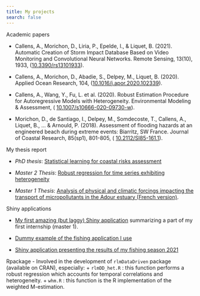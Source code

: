 ```yaml
---
title: My projects
search: false
---
```



Academic papers

- Callens, A., Morichon, D., Liria, P., Epelde, I., & Liquet, B. (2021). Automatic Creation of Storm Impact Database Based on Video Monitoring and Convolutional Neural Networks. Remote Sensing, 13(10), 1933, (<a href="https://doi.org/10.3390/rs13101933" target="_blank">10.3390/rs13101933</a>).

- Callens, A., Morichon, D., Abadie, S., Delpey, M., Liquet, B. (2020).  Applied Ocean Research, 104, 
(<a href="https://doi.org/10.1016/j.apor.2020.102339" target="_blank">10.1016/j.apor.2020.102339</a>).

- Callens, A., Wang, Y., Fu, L. et al. (2020). Robust Estimation Procedure for Autoregressive Models with Heterogeneity. Environmental Modeling & Assessment, ( <a href="https://doi.org/10.1007/s10666-020-09730-w" target="_blank">10.1007/s10666-020-09730-w</a>).

- Morichon, D., de Santiago, I., Delpey, M., Somdecoste, T., Callens, A., Liquet, B., ... & Arnould, P. (2018). Assessment of flooding hazards at an engineered beach during extreme events: Biarritz, SW France. Journal of Coastal Research, 85(sp1), 801-805, ( <a href="https://doi.org/10.2112/SI85-161.1" target="_blank">10.2112/SI85-161.1</a>).

My thesis report

- *PhD thesis*: <a href="http://www.theses.fr/2021PAUU3016" target="_blank"> Statistical learning for coastal risks assessment</a>

- *Master 2 Thesis*: <a href="/doc/Master_thesis_2_Callens_Aurelien.pdf" target="_blank"> Robust regression for time series exhibiting heterogeneity</a>

- *Master 1 Thesis*: <a href="/doc/Master_thesis_1_Callens_Aurelien.pdf" target="_blank"> Analysis of physical and climatic forcings impacting the transport of micropollutants in the Adour estuary (French version)</a>. 

Shiny applications 

- <a href="https://aureliencallens.shinyapps.io/application/" target="_blank">My first amazing (but laggy) Shiny application</a> summarizing a part of my first internship (master 1).

- <a href="https://aureliencallens.shinyapps.io/Dummy_angler_app/" target="_blank">Dummy example of the fishing application I use </a>

- <a href="https://aureliencallens.shinyapps.io/Fishing_analysis/" target="_blank">Shiny application presenting the results of my fishing season 2021</a>

Rpackage
- Involved in the development of `rlmDataDriven` package (available on CRAN), especially: 
    + `rlmDD_het.R` : this function performs a robust regression which accounts for temporal correlations and heterogeneity.
    + `whm.R` : this function is the R implementation of the weighted M-estimation.


```{=html}
<style>

#hero-banner {
  padding-top: 35px;
  background-color: rgb(237,243,249);
}

#quarto-content main { 
  margin-top: 0;
  padding-top: 0;
}

html {
  scroll-behavior: smooth;
}

.headline {
  font-size: 1.25em;
  font-weight: 300;
  padding-bottom: 1em;
}

.headline p {
  margin: 0;
  padding-bottom: 0.2rem;
}

.headline a {
  text-decoration: none;
}

.headline ul li {
  margin-bottom: 0.3em;
}

.carousel.card {
  padding-top: 2em;
}

.carousel img {
  width: 70%;
  margin-bottom: 110px;
}

.carousel-control-prev-icon, .carousel-control-next-icon {
  margin-bottom: 110px;
}

.carousel-caption {
  padding-top: 1em;
}

.touch {
  
}
</style>
```
